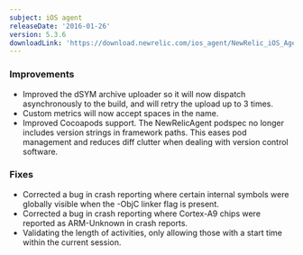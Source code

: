 ```yaml
---
subject: iOS agent
releaseDate: '2016-01-26'
version: 5.3.6
downloadLink: 'https://download.newrelic.com/ios_agent/NewRelic_iOS_Agent_5.3.6.zip'
---
```


### Improvements

* Improved the dSYM archive uploader so it will now dispatch asynchronously to the build, and will retry the upload up to 3 times.
* Custom metrics will now accept spaces in the name.
* Improved Cocoapods support. The NewRelicAgent podspec no longer includes version strings in framework paths. This eases pod management and reduces diff clutter when dealing with version control software.

### Fixes

* Corrected a bug in crash reporting where certain internal symbols were globally visible when the -ObjC linker flag is present.
* Corrected a bug in crash reporting where Cortex-A9 chips were reported as ARM-Unknown in crash reports.
* Validating the length of activities, only allowing those with a start time within the current session.
